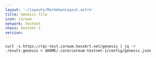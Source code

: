 ```yaml
---
layout: '~/layouts/MarkdownLayout.astro'
title: Genesis file
icon: coreum
network: Testnet
chain: testnet-1
version: 
---
```

```
curl -s https://rpc-test.coreum.hexskrt.net/genesis | jq -r .result.genesis > $HOME/.core/coreum-testnet-1/config/genesis.json
```